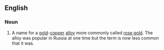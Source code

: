 ==English==

===Noun===
{{en-noun}}
{{wikipedia}}

#A name for a [[gold]]-[[copper]] [[alloy]] more commonly called [[rose gold]].  The alloy was popular in Russia at one time but the term is now less common that it was.